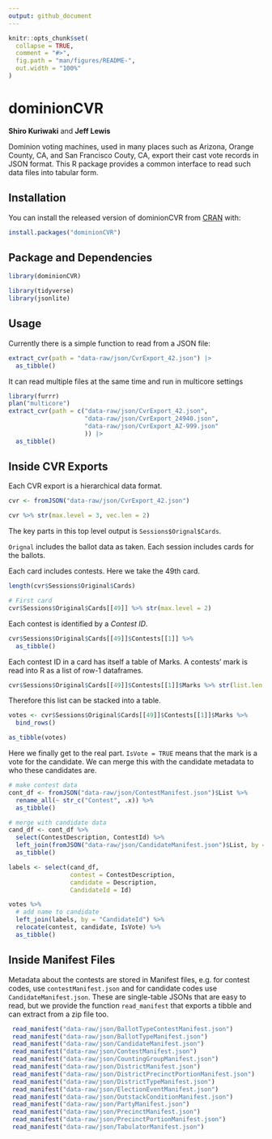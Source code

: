 ```yaml
---
output: github_document
---
```


<!-- README.md is generated from README.Rmd. Please edit that file -->

```r
knitr::opts_chunk$set(
  collapse = TRUE,
  comment = "#>",
  fig.path = "man/figures/README-",
  out.width = "100%"
)
```

# dominionCVR

**Shiro Kuriwaki** and **Jeff Lewis**

<!-- badges: start -->
<!-- badges: end -->

Dominion voting machines, used in many places such as Arizona, Orange County, CA, and San Francisco Couty, CA, export their cast vote records in JSON format. This R package provides a common interface to read such data files into tabular form. 
 
 
## Installation

You can install the released version of dominionCVR from [CRAN](https://CRAN.R-project.org) with:

``` r
install.packages("dominionCVR")
```

## Package and Dependencies

```r
library(dominionCVR)
```


```r
library(tidyverse)
library(jsonlite)
```

## Usage

Currently there is a simple function to read from a JSON file:

```r
extract_cvr(path = "data-raw/json/CvrExport_42.json") |> 
  as_tibble()
```

It can read multiple files at the same time and run in multicore settings

```r
library(furrr)
plan("multicore")
extract_cvr(path = c("data-raw/json/CvrExport_42.json",
                     "data-raw/json/CvrExport_24940.json",
                     "data-raw/json/CvrExport_AZ-999.json"
                     )) |> 
  as_tibble()
```




## Inside CVR Exports

Each CVR export is a hierarchical data format. 

```r
cvr <- fromJSON("data-raw/json/CvrExport_42.json") 

cvr %>% str(max.level = 3, vec.len = 2)
```


The key parts in this top level output is `Sessions$Orignal$Cards`. 

`Orignal` includes the ballot data as taken. Each session includes cards for the ballots.

Each card includes contests. Here we take the 49th card.

```r
length(cvr$Sessions$Original$Cards)

# First card
cvr$Sessions$Original$Cards[[49]] %>% str(max.level = 2)
```


Each contest is identified by a _Contest ID_.    

```r
cvr$Sessions$Original$Cards[[49]]$Contests[[1]] %>% 
  as_tibble()
```

Each contest ID in a card has itself a table of Marks. A contests' mark is read into R as a list of row-1 dataframes. 

```r
cvr$Sessions$Original$Cards[[49]]$Contests[[1]]$Marks %>% str(list.len = 2)
```

Therefore this list can be stacked into a table. 


```r
votes <- cvr$Sessions$Original$Cards[[49]]$Contests[[1]]$Marks %>% 
  bind_rows()

as_tibble(votes)
```


Here we finally get to the real part. `IsVote = TRUE`  means that the mark is a vote for the candidate. We can merge this with the candidate metadata to who these candidates are. 




```r
# make contest data
cont_df <- fromJSON("data-raw/json/ContestManifest.json")$List %>% 
  rename_all(~ str_c("Contest", .x)) %>% 
  as_tibble()

# merge with candidate data
cand_df <- cont_df %>% 
  select(ContestDescription, ContestId) %>% 
  left_join(fromJSON("data-raw/json/CandidateManifest.json")$List, by = "ContestId") %>% 
  as_tibble()
```


```r
labels <- select(cand_df, 
                 contest = ContestDescription, 
                 candidate = Description, 
                 CandidateId = Id)

votes %>% 
  # add name to candidate
  left_join(labels, by = "CandidateId") %>% 
  relocate(contest, candidate, IsVote) %>% 
  as_tibble()
```



## Inside Manifest Files

Metadata about the contests are stored in Manifest files, e.g. for contest codes, use `contestManifest.json` and for candidate codes use `CandidateManifest.json`. These are single-table JSONs that are easy to read, but we provide the function `read_manifest` that exports a tibble and can extract from a zip file too.


```r
 read_manifest("data-raw/json/BallotTypeContestManifest.json")
 read_manifest("data-raw/json/BallotTypeManifest.json")
 read_manifest("data-raw/json/CandidateManifest.json")
 read_manifest("data-raw/json/ContestManifest.json")
 read_manifest("data-raw/json/CountingGroupManifest.json")
 read_manifest("data-raw/json/DistrictManifest.json")
 read_manifest("data-raw/json/DistrictPrecinctPortionManifest.json")
 read_manifest("data-raw/json/DistrictTypeManifest.json")
 read_manifest("data-raw/json/ElectionEventManifest.json")
 read_manifest("data-raw/json/OutstackConditionManifest.json")
 read_manifest("data-raw/json/PartyManifest.json")
 read_manifest("data-raw/json/PrecinctManifest.json")
 read_manifest("data-raw/json/PrecinctPortionManifest.json")
 read_manifest("data-raw/json/TabulatorManifest.json")
```
